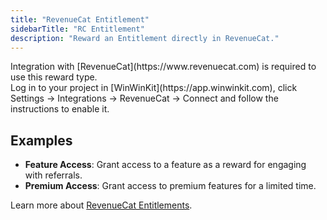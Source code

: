 ```yaml
---
title: "RevenueCat Entitlement"
sidebarTitle: "RC Entitlement"
description: "Reward an Entitlement directly in RevenueCat."
---
```



<Moved />

<Warning>
  Integration with [RevenueCat](https://www.revenuecat.com) is required to use
  this reward type. <br />
  Log in to your project in [WinWinKit](https://app.winwinkit.com), click Settings
  -> Integrations -> RevenueCat -> Connect and follow the instructions to enable
  it.
</Warning>

## Examples

- **Feature Access**: Grant access to a feature as a reward for engaging with referrals.
- **Premium Access**: Grant access to premium features for a limited time.

Learn more about [RevenueCat Entitlements](https://www.revenuecat.com/docs/getting-started/entitlements).
